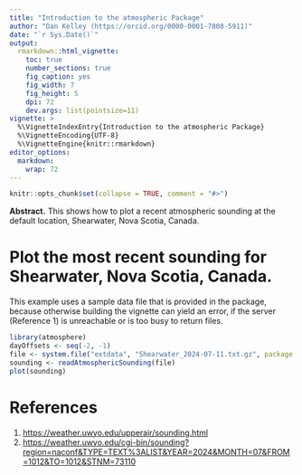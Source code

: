 ```yaml
---
title: "Introduction to the atmospheric Package"
author: "Dan Kelley (https://orcid.org/0000-0001-7808-5911)"
date: "`r Sys.Date()`"
output:
  rmarkdown::html_vignette:
    toc: true
    number_sections: true
    fig_caption: yes
    fig_width: 7
    fig_height: 5
    dpi: 72
    dev.args: list(pointsize=11)
vignette: >
  %\VignetteIndexEntry{Introduction to the atmospheric Package}
  %\VignetteEncoding{UTF-8}
  %\VignetteEngine{knitr::rmarkdown}
editor_options:
  markdown:
    wrap: 72
---
```



```r
knitr::opts_chunk$set(collapse = TRUE, comment = "#>")
```

**Abstract.** This shows how to plot a recent atmospheric sounding at the
default location, Shearwater, Nova Scotia, Canada.


# Plot the most recent sounding for Shearwater, Nova Scotia, Canada.


This example uses a sample data file that is provided in the package, because
otherwise building the vignette can yield an error, if the server (Reference 1)
is unreachable or is too busy to return files.

```r
library(atmosphere)
dayOffsets <- seq(-2, -1)
file <- system.file("extdata", "Shearwater_2024-07-11.txt.gz", package = "atmosphere")
sounding <- readAtmosphericSounding(file)
plot(sounding)
```

# References

1. <https://weather.uwyo.edu/upperair/sounding.html>
2. <https://weather.uwyo.edu/cgi-bin/sounding?region=naconf&TYPE=TEXT%3ALIST&YEAR=2024&MONTH=07&FROM=1012&TO=1012&STNM=73110>
